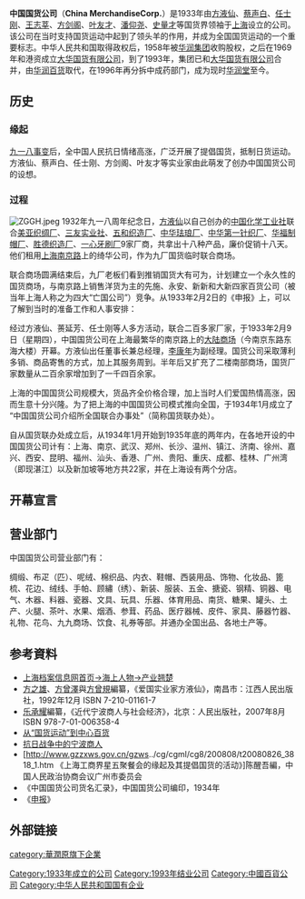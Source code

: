 '''中国国货公司'''（'''China MerchandiseCorp.'''）是1933年由[[方液仙|方液仙]]、[[蔡声白|蔡声白]]、[[任士刚|任士刚]]、[[王志莘|王志莘]]、[[方剑阁|方剑阁]]、[[叶友才|叶友才]]、[[潘仰尧|潘仰尧]]、[[史量才|史量才]]等国货界领袖于[[上海|上海]]设立的公司。该公司在当时支持国货运动中起到了领头羊的作用，并成为全国国货运动的一个重要标志。中华人民共和国取得政权后，1958年被[[华润集团|华润集团]]收购股权，之后在1969年和港资成立[[大华国货有限公司|大华国货有限公司]]，到了1993年，集团已和[[大华国货有限公司|大华国货有限公司]]合并，由[[华润百货|华润百货]]取代，在1996年再分拆中成药部门，成为现时[[华润堂|华润堂]]至今。

==历史==

===缘起===
[[九一八事变|九一八事变]]后，全中国人民抗日情绪高涨，广泛开展了提倡国货，抵制日货运动。方液仙、蔡声白、任士刚、方剑阁、叶友才等实业家由此萌发了创办中国国货公司的设想。

===过程===

[[File:ZGGH.jpeg|thumb]]
1932年九一八周年纪念日，[[方液仙|方液仙]]以自己创办的[[中国化学工业社|中国化学工业社]]联合[[美亚织绸厂|美亚织绸厂]]、[[三友实业社|三友实业社]]、[[五和织造厂|五和织造厂]]、[[中华珐琅厂|中华珐琅厂]]、[[中华第一针织厂|中华第一针织厂]]、[[华福制帽厂|华福制帽厂]]、[[胜德织造厂|胜德织造厂]]、[[一心牙刷厂|一心牙刷厂]]9家厂商，共拿出十八种产品，廉价促销十八天。他们租用[[上海|上海]][[南京路|南京路]]上的绮华公司，作为九厂国货临时联合商场。

联合商场圆满结束后，九厂老板们看到推销国货大有可为，计划建立一个永久性的国货商场，与南京路上销售洋货为主的先施、永安、新新和大新四家百货公司（被当年上海人称之为四大“亡国公司”）竞争。从1933年2月2日的《申报》上，可以了解到当时的准备工作和人事安排：

{{quote|
......筹备主任方液仙先生报告筹备经过情形，略谓本公司系去年九月间发起，当时因中国化学工业社、中华珐琅厂等九厂所组之九厂国货临时商塲，成绩尙为美满，故有组织一永久国货商场之动议，惟上海一般国货商塲，其组织多散漫而无系统，于管理上极感困难，因决采用公司组织，自去年十一月一日起设筹备处，开始筹备，租定大陆商场为营业地点，并置备器具，装葺房屋，现已竣事，股本十万元，亦已收足...

甲，当选董事，[[方液仙|方液仙]]（二九九七权）、[[蔡声白|蔡声白]]（二七八九权）、[[任士刚|任士刚]]（二七八八权）、[[王志莘|王志莘]]（二七四六权）、[[方剑阁|方剑阁]]（二六九一权）、[[叶友才|叶友才]]（二四八０权）、[[潘仰尧|潘仰尧]]（二三八二权）、[[史量才|史量才]]（二０００权）、[[张惠康|张惠康]]（一九四三权）、[[胥仰南|胥仰南]]（九八七权）、[[项康原|项康原]]（五五九权）、[[黄首民|黄首民]]（五０八权）、[[王伯元|王伯元]]（四八四权）、[[穆藕初|穆藕初]]（四二四权），乙，当选监察[[程年彭|程年彭]]（一七六八权）、[[蒉延芳|蒉延芳]]（一五五七权）、[[许冠羣|许冠羣]]（四三八权）、[[项康原|项康原]]（三四七权）、[[王振芳|王振芳]]（二五一权）......}}

经过方液仙、蒉延芳、任士刚等人多方活动，联合二百多家厂家，于1933年2月9日（星期四），中国国货公司在上海最繁华的南京路上的[[大陆商场|大陆商场]]（今南京东路东海大楼）开幕。方液仙出任董事长兼总经理，[[李康年|李康年]]为副经理。国货公司采取薄利多销、商品寄售的方式，加上其服务周到。半年后又扩充了二楼南部商场，国货厂家数量从二百余家增加到了一千四百余家。

上海的中国国货公司规模大，货品齐全价格合理，加上当时人们爱国热情高涨，因而生意十分兴隆。为了把上海的中国国货公司模式推向全国，于1934年1月成立了 “中国国货公司介绍所全国联合办事处”（简称国货联办处）。

自从国货联办处成立后，从1934年1月开始到1935年底的两年内，在各地开设的中国国货公司计有：上海、南京、武汉、郑州、长沙、温州、镇江、济南、徐州、嘉兴、西安、昆明、福州、汕头、香港、广州、贵阳、重庆、成都、桂林、广州湾（即现湛江）以及新加坡等地方共22家，并在上海设有两个分店。

==开幕宣言==
{{quote|
提倡国货！提倡国货！这口号已喊了一二十年，然而查一查海关册，进口洋货，却是年增一年，入超亦是年甚一年，说没有国货么？我们总算已经有了若干工厂；说有国货么？为何抵制洋货之功效，竟等于零？这里头原因，自然复杂万分： 有关于政事的，有关于商事的，亦有关于技术的。不过生产的工厂，没有结合团体，没有贩卖的机关，所以国人不知有国货，不识国货与洋货之分别，当然也是国货不发达重要原因之一。同人等有感于此，受本产销合作之意旨，纠集二百余家制造国货的工厂，联合组成“中国国货股份有限公司”， 地点在上海最热闹最集中之南京路大陆商场，慈已筹备就绪，择于中华民国二十二年（1933年）二月九日正式开幕。本公司营业宗旨，不外下列各项：<br />
（一）使国人知有某项国货可代某项洋货之用，不必专购舶来货。 <br />
（二）使洋货不得改头换面，冒充国货以至国人难有爱国心苦与无从辨别。<br />
（三）使制造国货各工厂，可以出品博大众之比较与品评，优则愈加奋勉，不良则速为改进。<br />
（四）使国货有集中之地点，国人采购，极为便利。<br />
（五）使消费者得以最低廉之代价，取得其最合需要之国产品。<br />
（六）使各工厂出品容易贩卖，免却各个宣传广告的费用。<br />
（七）使内地手工业出产的精美物品易与推销，不至胶守一隅，故购者无从采购，以至日渐零落。<br />
（八）使社会知国货效用广大，出品繁多，愈激发其爱国心。<br />

古人说得好：“人之爱国，谁不如我。”愿社会人士惠临指教，能得国货一天发达一天，自然进口洋货一天减少一天，比诸空言抵制，收效较为实在，这不单是同人之万幸，实是国货前途无限的希望。|1933年2月9日于上海《[[申报|申报]]》}}

== 营业部门 ==
中国国货公司营业部门有：

绸缎、布疋（匹）、呢绒、棉织品、内衣、鞋帽、西装用品、饰物、化妆品、篦梳、花边、绒线、手帕、顾繡（绣）、新装、服装、五金、搪瓷、钢精、铜器、电气、木器、料器、瓷器、文具、玩具、乐器、体育用品、南货、糖果、罐头、土产、火腿、茶叶、水果、烟酒、参茸、药品、医疗器械、皮件、家具、藤器竹器、礼物、花鸟、九九商场、饮食、礼券等部。并通办全国出品、各地土产等。

==参考資料==
* [https://web.archive.org/web/20071206111216/http://archives.sh.cn/hshrw/chyqch/200301200181.htm 上海档案信息网首页->海上人物->产业翘楚]
* [[方之雄|方之雄]]、[[方曾澤|方曾澤]]與[[方曾規|方曾規]]編纂，《爱国实业家方液仙》，南昌市：江西人民出版社，1992年12月 ISBN 7-210-01161-7
* [[乐承耀|乐承耀]]編纂，《近代宁波商人与社会经济》，北京：人民出版社，2007年8月 ISBN 978-7-01-006358-4
* [https://web.archive.org/web/20070705181526/http://wuhan.yiyou.com/html/17/199.html 从“国货运动”到中心百货]
* [https://web.archive.org/web/20070824101316/http://culture.zjol.com.cn/05culture/system/2005/12/27/006419585.shtml 抗日战争中的宁波商人]
* [http://www.gzzxws.gov.cn/gzws../cg/cgml/cg8/200808/t20080826_3818_1.htm 《上海工商界星五聚餐会的缘起及其提倡国货的活动》]{{Wayback|url=http://www.gzzxws.gov.cn/gzws../cg/cgml/cg8/200808/t20080826_3818_1.htm |date=20160304210225 }}陈醒吾編，中国人民政治协商会议广州市委员会
*《中国国货公司货名汇录》，中国国货公司编印，1934年
*《[[申报|申报]]》

==外部链接==


{{香港百貨公司}}

[[Category:1933年成立的公司|Category:1933年成立的公司]]
[[Category:1993年结业公司|Category:1993年结业公司]]
[[Category:中國百貨公司|Category:中國百貨公司]]
[[Category:中华人民共和国国有企业|Category:中华人民共和国国有企业]]
[[category:華潤原旗下企業|category:華潤原旗下企業]]